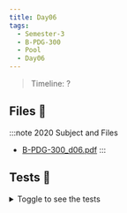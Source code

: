 ```yaml
---
title: Day06
tags:
  - Semester-3
  - B-PDG-300
  - Pool
  - Day06
---
```

> Timeline: ?


## Files 📂

:::note 2020 Subject and Files
- [B-PDG-300_d06.pdf](https://github.com/Studio-17/Epitech-Subjects/raw/main/Semester-3/B-PDG-300/Pool/Day06/B-PDG-300_d06.pdf)
:::

## Tests 🤖
<details>
  <summary>Toggle to see the tests</summary>
  <div>
Yo
  </div>
</details>

